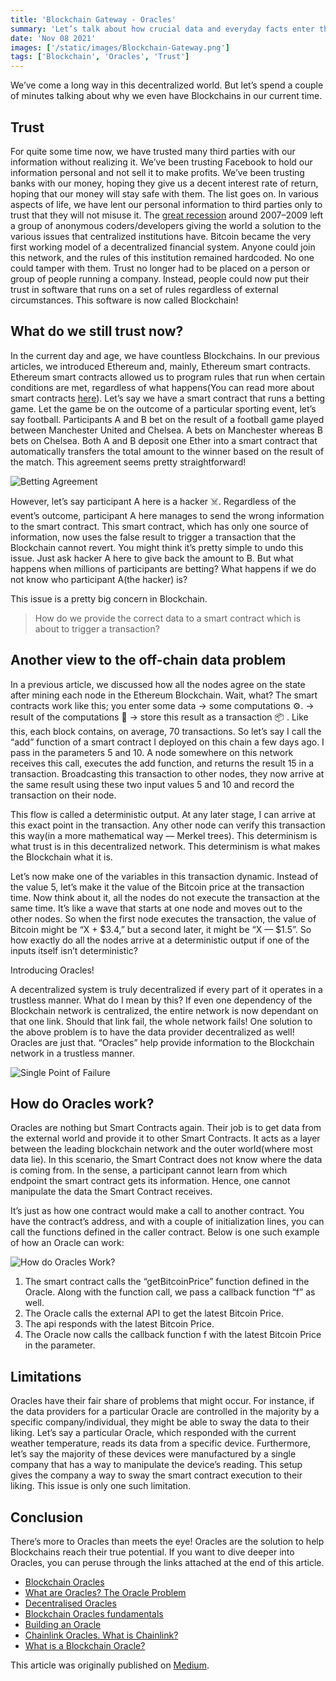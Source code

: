 ```yaml
---
title: 'Blockchain Gateway - Oracles'
summary: 'Let’s talk about how crucial data and everyday facts enter the blockchain state!'
date: 'Nov 08 2021'
images: ['/static/images/Blockchain-Gateway.png']
tags: ['Blockchain', 'Oracles', 'Trust']
---
```


We’ve come a long way in this decentralized world. But let’s spend a couple of minutes talking about why we even have Blockchains in our current time.

## Trust

For quite some time now, we have trusted many third parties with our information without realizing it. We’ve been trusting Facebook to hold our information personal and not sell it to make profits. We’ve been trusting banks with our money, hoping they give us a decent interest rate of return, hoping that our money will stay safe with them. The list goes on. In various aspects of life, we have lent our personal information to third parties only to trust that they will not misuse it. The [great recession](https://www.investopedia.com/terms/g/great-recession.asp) around 2007–2009 left a group of anonymous coders/developers giving the world a solution to the various issues that centralized institutions have. Bitcoin became the very first working model of a decentralized financial system. Anyone could join this network, and the rules of this institution remained hardcoded. No one could tamper with them. Trust no longer had to be placed on a person or group of people running a company. Instead, people could now put their trust in software that runs on a set of rules regardless of external circumstances. This software is now called Blockchain!

## What do we still trust now?

In the current day and age, we have countless Blockchains. In our previous articles, we introduced Ethereum and, mainly, Ethereum smart contracts. Ethereum smart contracts allowed us to program rules that run when certain conditions are met, regardless of what happens(You can read more about smart contracts [here](https://blockchainiseasy.github.io/smart-contracts/)). Let’s say we have a smart contract that runs a betting game. Let the game be on the outcome of a particular sporting event, let’s say football. Participants A and B bet on the result of a football game played between Manchester United and Chelsea. A bets on Manchester whereas B bets on Chelsea. Both A and B deposit one Ether into a smart contract that automatically transfers the total amount to the winner based on the result of the match. This agreement seems pretty straightforward!

![Betting Agreement](/AireshBlog/static/images/Betting-Agreement.jpg)

However, let’s say participant A here is a hacker ☠️. Regardless of the event’s outcome, participant A here manages to send the wrong information to the smart contract. This smart contract, which has only one source of information, now uses the false result to trigger a transaction that the Blockchain cannot revert. You might think it’s pretty simple to undo this issue. Just ask hacker A here to give back the amount to B. But what happens when millions of participants are betting? What happens if we do not know who participant A(the hacker) is?

This issue is a pretty big concern in Blockchain.

> How do we provide the correct data to a smart contract which is about to trigger a transaction?

## Another view to the off-chain data problem

In a previous article, we discussed how all the nodes agree on the state after mining each node in the Ethereum Blockchain. Wait, what? The smart contracts work like this; you enter some data -> some computations ⚙️. -> result of the computations 📝 -> store this result as a transaction 📦 . Like this, each block contains, on average, 70 transactions. So let’s say I call the “add” function of a smart contract I deployed on this chain a few days ago. I pass in the parameters 5 and 10. A node somewhere on this network receives this call, executes the add function, and returns the result 15 in a transaction. Broadcasting this transaction to other nodes, they now arrive at the same result using these two input values 5 and 10 and record the transaction on their node.

This flow is called a deterministic output. At any later stage, I can arrive at this exact point in the transaction. Any other node can verify this transaction this way(in a more mathematical way — Merkel trees). This determinism is what trust is in this decentralized network. This determinism is what makes the Blockchain what it is.

Let’s now make one of the variables in this transaction dynamic. Instead of the value 5, let’s make it the value of the Bitcoin price at the transaction time. Now think about it, all the nodes do not execute the transaction at the same time. It’s like a wave that starts at one node and moves out to the other nodes. So when the first node executes the transaction, the value of Bitcoin might be “X + $3.4,” but a second later, it might be “X — $1.5”. So how exactly do all the nodes arrive at a deterministic output if one of the inputs itself isn’t deterministic?

Introducing Oracles!

A decentralized system is truly decentralized if every part of it operates in a trustless manner. What do I mean by this? If even one dependency of the Blockchain network is centralized, the entire network is now dependant on that one link. Should that link fail, the whole network fails! One solution to the above problem is to have the data provider decentralized as well! Oracles are just that. “Oracles” help provide information to the Blockchain network in a trustless manner.

![Single Point of Failure](/AireshBlog/static/images/Single-Point-Failure.jpg)

## How do Oracles work?

Oracles are nothing but Smart Contracts again. Their job is to get data from the external world and provide it to other Smart Contracts. It acts as a layer between the leading blockchain network and the outer world(where most data lie). In this scenario, the Smart Contract does not know where the data is coming from. In the sense, a participant cannot learn from which endpoint the smart contract gets its information. Hence, one cannot manipulate the data the Smart Contract receives.

It’s just as how one contract would make a call to another contract. You have the contract’s address, and with a couple of initialization lines, you can call the functions defined in the caller contract. Below is one such example of how an Oracle can work:

![How do Oracles Work?](/AireshBlog/static/images/Oracles-Work.jpg)

1. The smart contract calls the “getBitcoinPrice” function defined in the Oracle. Along with the function call, we pass a callback function “f” as well.
2. The Oracle calls the external API to get the latest Bitcoin Price.
3. The api responds with the latest Bitcoin Price.
4. The Oracle now calls the callback function f with the latest Bitcoin Price in the parameter.

## Limitations

Oracles have their fair share of problems that might occur. For instance, if the data providers for a particular Oracle are controlled in the majority by a specific company/individual, they might be able to sway the data to their liking. Let’s say a particular Oracle, which responded with the current weather temperature, reads its data from a specific device. Furthermore, let’s say the majority of these devices were manufactured by a single company that has a way to manipulate the device’s reading. This setup gives the company a way to sway the smart contract execution to their liking. This issue is only one such limitation.

## Conclusion

There’s more to Oracles than meets the eye! Oracles are the solution to help Blockchains reach their true potential. If you want to dive deeper into Oracles, you can peruse through the links attached at the end of this article.

- [Blockchain Oracles](https://setzeus.medium.com/blockchain-oracles-af3b216bed6b)
- [What are Oracles? The Oracle Problem](https://medium.com/@teexofficial/what-are-oracles-smart-contracts-the-oracle-problem-911f16821b53)
- [Decentralised Oracles](https://medium.com/fabric-ventures/decentralised-oracles-a-comprehensive-overview-d3168b9a8841)
- [Blockchain Oracles fundamentals](https://101blockchains.com/blockchain-oracles/)
- [Building an Oracle](https://cryptozombies.io/en/lesson/14/chapter/1)
- [Chainlink Oracles. What is Chainlink?](https://www.gemini.com/cryptopedia/what-is-chainlink-and-how-does-it-work)
- [What is a Blockchain Oracle?](https://chain.link/education/blockchain-oracles)

This article was originally published on [Medium](https://medium.com/@asper9/blockchain-gateway-oracles-95167ba6b16b).
